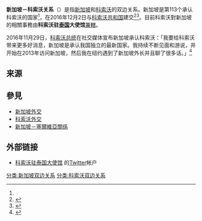 {{Infobox Bilateral relations|新加坡－科索沃|Singapore|Kosovo}}

'''新加坡－科索沃关系'''（{{lang-sq|Marrëdhëniet mes Kosovës dhe Singaporit}}）是指[[新加坡|新加坡]]和[[科索沃|科索沃]]的双边关系。新加坡是第113个承认科索沃的国家<ref name="P-I"/>，在2016年12月2日与[[科索沃共和国|科索沃共和国]]建交<ref>{{cite web |title=我国即日起同科索沃建立外交关系 |url=http://www.channel8news.sg/news8/singapore/20161202-sg-kosovo/3335854.html |publisher=新加坡8频道新闻 |date=2016-12-02 |accessdate=2016-12-05 |archive-date=2016-12-20 |archive-url=https://web.archive.org/web/20161220063637/http://www.channel8news.sg/news8/singapore/20161202-sg-kosovo/3335854.html |dead-url=no }}</ref><ref>{{cite web |title=新加坡外交部新闻稿 |url=https://www.mfa.gov.sg/content/mfa/media_centre/press_room/pr/2016/201612/press_201612011.html |publisher=[[新加坡外交部|新加坡外交部]] |date=2016-12-01 |accessdate=2016-12-05 |language=en |archive-url=https://web.archive.org/web/20180620181102/https://www.mfa.gov.sg/content/mfa/media_centre/press_room/pr/2016/201612/press_201612011.html |archive-date=2018-06-20 |dead-url=yes }}</ref>。目前科索沃對新加坡的相關事務由'''科索沃驻[[泰国|泰国]]大使馆'''[[兼轄|兼轄]]。

2016年11月29日，[[科索沃总统|科索沃总统]]在社交媒体宣布新加坡承认科索沃：「我要给科索沃带来更多好消息，新加坡是承认我国独立的最新国家。我持续不断见面和游说，并开始在2013年访问新加坡，然后我在纽约遇到了新加坡外长并且聊了很多话。」<ref name="P-I">{{cite web |title=Singapore recognizes Kosovo |url=http://prishtinainsight.com/singapore-recognizes-kosovo/ |publisher=普里什蒂纳内幕 |date=2016-12-01 |accessdate=2016-12-06 |archive-date=2020-11-08 |archive-url=https://web.archive.org/web/20201108124318/https://prishtinainsight.com/singapore-recognizes-kosovo/ |dead-url=no }}</ref>

== 来源 ==
{{reflist}}

==參見==
*[[新加坡外交|新加坡外交]]
*[[科索沃外交|科索沃外交]]
*[[新加坡－塞爾維亞關係|新加坡－塞爾維亞關係]]

== 外部链接 ==
*[https://twitter.com/rksinthailand 科索沃驻泰国大使馆] {{Wayback|url=https://twitter.com/rksinthailand |date=20220222111344 }}的[[Twitter|Twitter]]帐户 

{{科索沃外交}}
{{新加坡外交}}
[[分类:新加坡双边关系|分类:新加坡双边关系]]
[[分类:科索沃双边关系|分类:科索沃双边关系]]